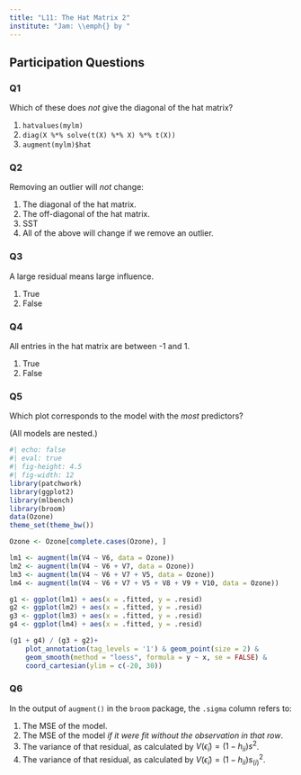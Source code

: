 ```yaml
---
title: "L11: The Hat Matrix 2"
institute: "Jam: \\emph{} by "
---
```



## Participation Questions

### Q1

Which of these does *not* give the diagonal of the hat matrix?

1. `hatvalues(mylm)`
2. `diag(X %*% solve(t(X) %*% X) %*% t(X))`
3. `augment(mylm)$hat`

### Q2

Removing an outlier will *not* change:

1. The diagonal of the hat matrix.
2. The off-diagonal of the hat matrix.
3. SST
4. All of the above will change if we remove an outlier.

### Q3

A large residual means large influence.

1. True
2. False

### Q4

All entries in the hat matrix are between -1 and 1.

1. True
2. False

### Q5

Which plot corresponds to the model with the *most* predictors?

(All models are nested.)

```r
#| echo: false
#| eval: true
#| fig-height: 4.5
#| fig-width: 12
library(patchwork)
library(ggplot2)
library(mlbench)
library(broom)
data(Ozone)
theme_set(theme_bw())

Ozone <- Ozone[complete.cases(Ozone), ]

lm1 <- augment(lm(V4 ~ V6, data = Ozone))
lm2 <- augment(lm(V4 ~ V6 + V7, data = Ozone))
lm3 <- augment(lm(V4 ~ V6 + V7 + V5, data = Ozone))
lm4 <- augment(lm(V4 ~ V6 + V7 + V5 + V8 + V9 + V10, data = Ozone))

g1 <- ggplot(lm1) + aes(x = .fitted, y = .resid)
g2 <- ggplot(lm2) + aes(x = .fitted, y = .resid)
g3 <- ggplot(lm3) + aes(x = .fitted, y = .resid)
g4 <- ggplot(lm4) + aes(x = .fitted, y = .resid)

(g1 + g4) / (g3 + g2)+
    plot_annotation(tag_levels = '1') & geom_point(size = 2) &
    geom_smooth(method = "loess", formula = y ~ x, se = FALSE) &
    coord_cartesian(ylim = c(-20, 30)) 

```

### Q6

In the output of `augment()` in the `broom` package, the `.sigma` column refers to:

1. The MSE of the model.
2. The MSE of the model *if it were fit without the observation in that row*.
3. The variance of that residual, as calculated by $V(\hat\epsilon_i) = (1-h_{ii})s^2$.
4. The variance of that residual, as calculated by $V(\hat\epsilon_i) = (1-h_{ii})s_{(i)}^2$.
